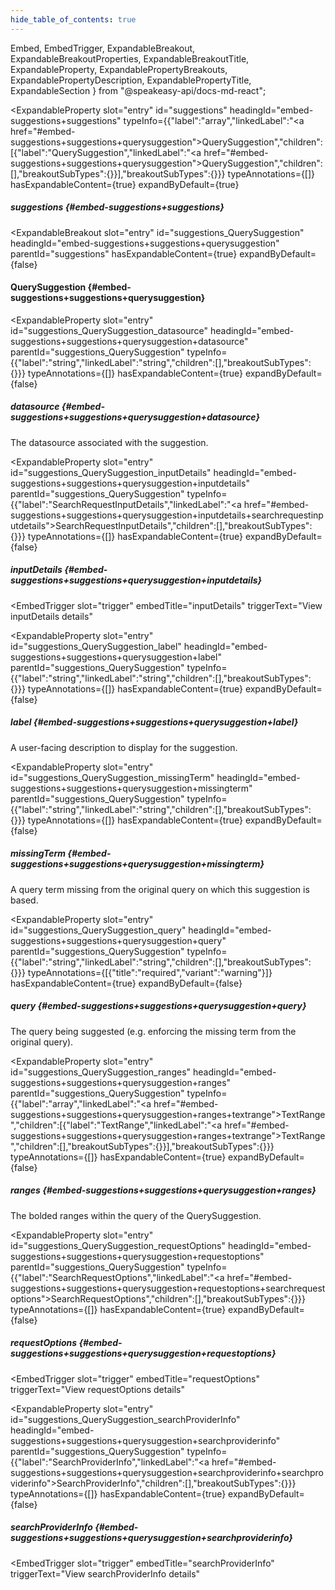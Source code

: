 ```yaml
---
hide_table_of_contents: true
---
```

  Embed,
  EmbedTrigger,
  ExpandableBreakout,
  ExpandableBreakoutProperties,
  ExpandableBreakoutTitle,
  ExpandableProperty,
  ExpandablePropertyBreakouts,
  ExpandablePropertyDescription,
  ExpandablePropertyTitle,
  ExpandableSection
} from "@speakeasy-api/docs-md-react";

<ExpandableSection>

<ExpandableProperty
  slot="entry"
  id="suggestions"
  headingId="embed-suggestions+suggestions"
  typeInfo={{"label":"array","linkedLabel":"<a href=\"#embed-suggestions+suggestions+querysuggestion\">QuerySuggestion</a>","children":[{"label":"QuerySuggestion","linkedLabel":"<a href=\"#embed-suggestions+suggestions+querysuggestion\">QuerySuggestion</a>","children":[],"breakoutSubTypes":{}}],"breakoutSubTypes":{}}}
  typeAnnotations={[]}
  hasExpandableContent={true}
  expandByDefault={true}
>

<ExpandablePropertyTitle slot="title">

##### suggestions \{#embed-suggestions+suggestions\}

</ExpandablePropertyTitle>

<ExpandablePropertyBreakouts slot="breakouts">

<ExpandableBreakout
  slot="entry"
  id="suggestions_QuerySuggestion"
  headingId="embed-suggestions+suggestions+querysuggestion"
  parentId="suggestions"
  hasExpandableContent={true}
  expandByDefault={false}
>

<ExpandableBreakoutTitle slot="title">

#### QuerySuggestion \{#embed-suggestions+suggestions+querysuggestion\}

</ExpandableBreakoutTitle>

<ExpandableBreakoutProperties slot="properties">

<ExpandableProperty
  slot="entry"
  id="suggestions_QuerySuggestion_datasource"
  headingId="embed-suggestions+suggestions+querysuggestion+datasource"
  parentId="suggestions_QuerySuggestion"
  typeInfo={{"label":"string","linkedLabel":"string","children":[],"breakoutSubTypes":{}}}
  typeAnnotations={[]}
  hasExpandableContent={true}
  expandByDefault={false}
>

<ExpandablePropertyTitle slot="title">

##### datasource \{#embed-suggestions+suggestions+querysuggestion+datasource\}

</ExpandablePropertyTitle>

<ExpandablePropertyDescription slot="description">

The datasource associated with the suggestion.

</ExpandablePropertyDescription>

</ExpandableProperty>

<ExpandableProperty
  slot="entry"
  id="suggestions_QuerySuggestion_inputDetails"
  headingId="embed-suggestions+suggestions+querysuggestion+inputdetails"
  parentId="suggestions_QuerySuggestion"
  typeInfo={{"label":"SearchRequestInputDetails","linkedLabel":"<a href=\"#embed-suggestions+suggestions+querysuggestion+inputdetails+searchrequestinputdetails\">SearchRequestInputDetails</a>","children":[],"breakoutSubTypes":{}}}
  typeAnnotations={[]}
  hasExpandableContent={true}
  expandByDefault={false}
>

<ExpandablePropertyTitle slot="title">

##### inputDetails \{#embed-suggestions+suggestions+querysuggestion+inputdetails\}

</ExpandablePropertyTitle>

<ExpandablePropertyBreakouts slot="breakouts">

<Embed slot="embed">

<EmbedTrigger
  slot="trigger"
  embedTitle="inputDetails"
  triggerText="View inputDetails details"
>

<Embedinputdetails />

</EmbedTrigger>

</Embed>

</ExpandablePropertyBreakouts>

</ExpandableProperty>

<ExpandableProperty
  slot="entry"
  id="suggestions_QuerySuggestion_label"
  headingId="embed-suggestions+suggestions+querysuggestion+label"
  parentId="suggestions_QuerySuggestion"
  typeInfo={{"label":"string","linkedLabel":"string","children":[],"breakoutSubTypes":{}}}
  typeAnnotations={[]}
  hasExpandableContent={true}
  expandByDefault={false}
>

<ExpandablePropertyTitle slot="title">

##### label \{#embed-suggestions+suggestions+querysuggestion+label\}

</ExpandablePropertyTitle>

<ExpandablePropertyDescription slot="description">

A user-facing description to display for the suggestion.

</ExpandablePropertyDescription>

</ExpandableProperty>

<ExpandableProperty
  slot="entry"
  id="suggestions_QuerySuggestion_missingTerm"
  headingId="embed-suggestions+suggestions+querysuggestion+missingterm"
  parentId="suggestions_QuerySuggestion"
  typeInfo={{"label":"string","linkedLabel":"string","children":[],"breakoutSubTypes":{}}}
  typeAnnotations={[]}
  hasExpandableContent={true}
  expandByDefault={false}
>

<ExpandablePropertyTitle slot="title">

##### missingTerm \{#embed-suggestions+suggestions+querysuggestion+missingterm\}

</ExpandablePropertyTitle>

<ExpandablePropertyDescription slot="description">

A query term missing from the original query on which this suggestion is based.

</ExpandablePropertyDescription>

</ExpandableProperty>

<ExpandableProperty
  slot="entry"
  id="suggestions_QuerySuggestion_query"
  headingId="embed-suggestions+suggestions+querysuggestion+query"
  parentId="suggestions_QuerySuggestion"
  typeInfo={{"label":"string","linkedLabel":"string","children":[],"breakoutSubTypes":{}}}
  typeAnnotations={[{"title":"required","variant":"warning"}]}
  hasExpandableContent={true}
  expandByDefault={false}
>

<ExpandablePropertyTitle slot="title">

##### query \{#embed-suggestions+suggestions+querysuggestion+query\}

</ExpandablePropertyTitle>

<ExpandablePropertyDescription slot="description">

The query being suggested (e.g. enforcing the missing term from the original query).

</ExpandablePropertyDescription>

</ExpandableProperty>

<ExpandableProperty
  slot="entry"
  id="suggestions_QuerySuggestion_ranges"
  headingId="embed-suggestions+suggestions+querysuggestion+ranges"
  parentId="suggestions_QuerySuggestion"
  typeInfo={{"label":"array","linkedLabel":"<a href=\"#embed-suggestions+suggestions+querysuggestion+ranges+textrange\">TextRange</a>","children":[{"label":"TextRange","linkedLabel":"<a href=\"#embed-suggestions+suggestions+querysuggestion+ranges+textrange\">TextRange</a>","children":[],"breakoutSubTypes":{}}],"breakoutSubTypes":{}}}
  typeAnnotations={[]}
  hasExpandableContent={true}
  expandByDefault={false}
>

<ExpandablePropertyTitle slot="title">

##### ranges \{#embed-suggestions+suggestions+querysuggestion+ranges\}

</ExpandablePropertyTitle>

<ExpandablePropertyDescription slot="description">

The bolded ranges within the query of the QuerySuggestion.

</ExpandablePropertyDescription>

<ExpandablePropertyBreakouts slot="breakouts">

<Embed slot="embed">

<EmbedTrigger slot="trigger" embedTitle="ranges" triggerText="View ranges details">

<Embedranges />

</EmbedTrigger>

</Embed>

</ExpandablePropertyBreakouts>

</ExpandableProperty>

<ExpandableProperty
  slot="entry"
  id="suggestions_QuerySuggestion_requestOptions"
  headingId="embed-suggestions+suggestions+querysuggestion+requestoptions"
  parentId="suggestions_QuerySuggestion"
  typeInfo={{"label":"SearchRequestOptions","linkedLabel":"<a href=\"#embed-suggestions+suggestions+querysuggestion+requestoptions+searchrequestoptions\">SearchRequestOptions</a>","children":[],"breakoutSubTypes":{}}}
  typeAnnotations={[]}
  hasExpandableContent={true}
  expandByDefault={false}
>

<ExpandablePropertyTitle slot="title">

##### requestOptions \{#embed-suggestions+suggestions+querysuggestion+requestoptions\}

</ExpandablePropertyTitle>

<ExpandablePropertyBreakouts slot="breakouts">

<Embed slot="embed">

<EmbedTrigger
  slot="trigger"
  embedTitle="requestOptions"
  triggerText="View requestOptions details"
>

<Embedrequestoptions />

</EmbedTrigger>

</Embed>

</ExpandablePropertyBreakouts>

</ExpandableProperty>

<ExpandableProperty
  slot="entry"
  id="suggestions_QuerySuggestion_searchProviderInfo"
  headingId="embed-suggestions+suggestions+querysuggestion+searchproviderinfo"
  parentId="suggestions_QuerySuggestion"
  typeInfo={{"label":"SearchProviderInfo","linkedLabel":"<a href=\"#embed-suggestions+suggestions+querysuggestion+searchproviderinfo+searchproviderinfo\">SearchProviderInfo</a>","children":[],"breakoutSubTypes":{}}}
  typeAnnotations={[]}
  hasExpandableContent={true}
  expandByDefault={false}
>

<ExpandablePropertyTitle slot="title">

##### searchProviderInfo \{#embed-suggestions+suggestions+querysuggestion+searchproviderinfo\}

</ExpandablePropertyTitle>

<ExpandablePropertyBreakouts slot="breakouts">

<Embed slot="embed">

<EmbedTrigger
  slot="trigger"
  embedTitle="searchProviderInfo"
  triggerText="View searchProviderInfo details"
>

<Embedsearchproviderinfo />

</EmbedTrigger>

</Embed>

</ExpandablePropertyBreakouts>

</ExpandableProperty>

</ExpandableBreakoutProperties>

</ExpandableBreakout>

</ExpandablePropertyBreakouts>

</ExpandableProperty>

</ExpandableSection>